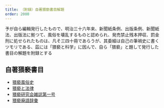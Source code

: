 ```yaml
---
title: （附録）自著猥褻書目解題
order: 2000
---
```



予が自ら編輯発行したもので、明治三十六年来、新聞紙条例、出版条例、新聞紙法、出版法に拠つて、風俗を壊乱するものと認められ、発売禁止残本押収、罰金刑に処せられたものは、凡そ三四十冊であらうが、其委細は自己の筆禍史に書くツモリである、茲には「猥褻と科学」に因んで、自ら「猥褻」と題して発行した書目の解題を附録とする

## 自著猥褻書目

* [猥褻風俗史](/appendix/01/)
* [猥褻と法律](/appendix/02/)
* [猥褻研究会雑誌第一号](/appendix/03/)
* [猥褻廃語辞彙](/appendix/04/)
